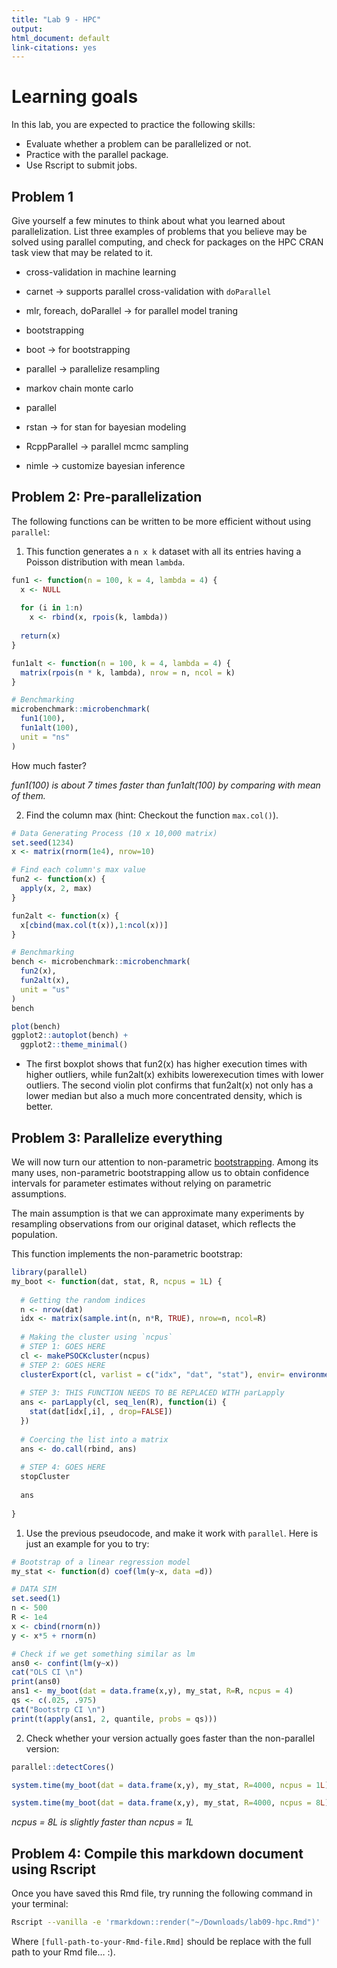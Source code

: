 ```yaml
---
title: "Lab 9 - HPC"
output: 
html_document: default
link-citations: yes
---
```


# Learning goals

In this lab, you are expected to practice the following skills:

- Evaluate whether a problem can be parallelized or not.
- Practice with the parallel package.
- Use Rscript to submit jobs.

## Problem 1

Give yourself a few minutes to think about what you learned about parallelization. List three
examples of problems that you believe may be solved using parallel computing,
and check for packages on the HPC CRAN task view that may be related to it.

- cross-validation in machine learning
- carnet -> supports parallel cross-validation with `doParallel`
- mlr, foreach, doParallel -> for parallel model traning

- bootstrapping
- boot -> for bootstrapping
- parallel -> parallelize resampling

- markov chain monte carlo
- parallel
- rstan -> for stan for bayesian modeling
- RcppParallel -> parallel mcmc sampling
- nimle -> customize bayesian inference

## Problem 2: Pre-parallelization

The following functions can be written to be more efficient without using
`parallel`:

1. This function generates a `n x k` dataset with all its entries having a Poisson distribution with mean `lambda`.

```r
fun1 <- function(n = 100, k = 4, lambda = 4) {
  x <- NULL
  
  for (i in 1:n)
    x <- rbind(x, rpois(k, lambda))
  
  return(x)
}

fun1alt <- function(n = 100, k = 4, lambda = 4) {
  matrix(rpois(n * k, lambda), nrow = n, ncol = k)
}

# Benchmarking
microbenchmark::microbenchmark(
  fun1(100),
  fun1alt(100),
  unit = "ns"
)
```

How much faster?

_fun1(100) is about 7 times faster than fun1alt(100) by comparing with mean of them._


2.  Find the column max (hint: Checkout the function `max.col()`).

```r
# Data Generating Process (10 x 10,000 matrix)
set.seed(1234)
x <- matrix(rnorm(1e4), nrow=10)

# Find each column's max value
fun2 <- function(x) {
  apply(x, 2, max)
}

fun2alt <- function(x) {
  x[cbind(max.col(t(x)),1:ncol(x))]
}

# Benchmarking
bench <- microbenchmark::microbenchmark(
  fun2(x),
  fun2alt(x),
  unit = "us"
)
bench
```
```r
plot(bench)
ggplot2::autoplot(bench) +
  ggplot2::theme_minimal()
```

- The first boxplot shows that fun2(x) has higher execution times with higher outliers, while fun2alt(x) exhibits lowerexecution times with lower outliers. The second violin plot confirms that fun2alt(x) not only has a lower median but also a much more concentrated density, which is better.

## Problem 3: Parallelize everything

We will now turn our attention to non-parametric 
[bootstrapping](https://en.wikipedia.org/wiki/Bootstrapping_(statistics)).
Among its many uses, non-parametric bootstrapping allow us to obtain confidence
intervals for parameter estimates without relying on parametric assumptions.

The main assumption is that we can approximate many experiments by resampling
observations from our original dataset, which reflects the population. 

This function implements the non-parametric bootstrap:

```r
library(parallel)
my_boot <- function(dat, stat, R, ncpus = 1L) {
  
  # Getting the random indices
  n <- nrow(dat)
  idx <- matrix(sample.int(n, n*R, TRUE), nrow=n, ncol=R)
 
  # Making the cluster using `ncpus`
  # STEP 1: GOES HERE
  cl <- makePSOCKcluster(ncpus)
  # STEP 2: GOES HERE
  clusterExport(cl, varlist = c("idx", "dat", "stat"), envir= environment())
  
  # STEP 3: THIS FUNCTION NEEDS TO BE REPLACED WITH parLapply
  ans <- parLapply(cl, seq_len(R), function(i) {
    stat(dat[idx[,i], , drop=FALSE])
  })
  
  # Coercing the list into a matrix
  ans <- do.call(rbind, ans)
  
  # STEP 4: GOES HERE
  stopCluster
  
  ans
  
}
```

1. Use the previous pseudocode, and make it work with `parallel`. Here is just an example for you to try:

```r
# Bootstrap of a linear regression model
my_stat <- function(d) coef(lm(y~x, data =d))

# DATA SIM
set.seed(1)
n <- 500 
R <- 1e4
x <- cbind(rnorm(n)) 
y <- x*5 + rnorm(n)

# Check if we get something similar as lm
ans0 <- confint(lm(y~x))
cat("OLS CI \n")
print(ans0)
ans1 <- my_boot(dat = data.frame(x,y), my_stat, R=R, ncpus = 4)
qs <- c(.025, .975)
cat("Bootstrp CI \n")
print(t(apply(ans1, 2, quantile, probs = qs)))
```

2. Check whether your version actually goes faster than the non-parallel version:

```r
parallel::detectCores()

system.time(my_boot(dat = data.frame(x,y), my_stat, R=4000, ncpus = 1L))

system.time(my_boot(dat = data.frame(x,y), my_stat, R=4000, ncpus = 8L))
```

_ncpus = 8L is slightly faster than ncpus = 1L_

## Problem 4: Compile this markdown document using Rscript

Once you have saved this Rmd file, try running the following command
in your terminal:

```bash
Rscript --vanilla -e 'rmarkdown::render("~/Downloads/lab09-hpc.Rmd")'
```

Where `[full-path-to-your-Rmd-file.Rmd]` should be replace with the full path to
your Rmd file... :).


